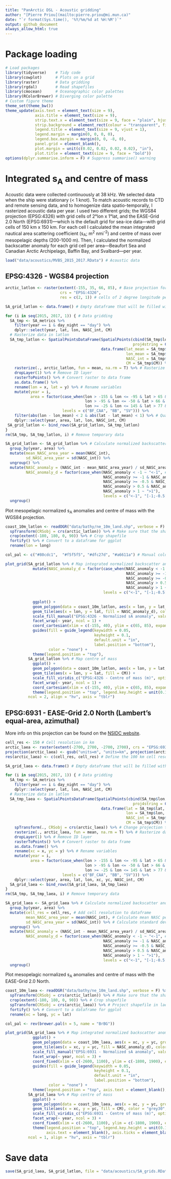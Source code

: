 ```yaml
---
title: "PanArctic DSL - Acoustic gridding"
author: "[Pierre Priou](mailto:pierre.priou@mi.mun.ca)"
date: "`r format(Sys.time(), '%Y/%m/%d at %H:%M')`"
output: github_document
always_allow_html: true
---
```


# Package loading

```r
# Load packages
library(tidyverse)    # Tidy code
library(cowplot)      # Plots on a grid
library(raster)       # Data gridding
library(rgdal)        # Read shapefiles
library(cmocean)      # Oceanographic color palettes
library(RColorBrewer) # Diverging color palette
# Custom figure theme
theme_set(theme_bw())
theme_update(axis.text = element_text(size = 9),
             axis.title = element_text(size = 9),
             strip.text.x = element_text(size = 9, face = "plain", hjust = 0.5),
             strip.background = element_rect(colour = "transparent", fill = "transparent"),
             legend.title = element_text(size = 9, vjust = 1),
             legend.margin = margin(0, 0, 0, 0),
             legend.box.margin = margin(0, 0, -8, 0),
             panel.grid = element_blank(), 
             plot.margin = unit(c(0.02, 0.02, 0.02, 0.02), "in"),
             plot.title = element_text(size = 9, face = "bold"))
options(dplyr.summarise.inform = F) # Suppress summarise() warning
```

# Integrated s~A~ and centre of mass

Acoustic data were collected continuously at 38 kHz. We selected data when the ship were stationary (< 1 knot). To match acoustic records to CTD and remote sensing data, and to homogenize data spatio-temporally, I rasterized acoustic data per year. I used two different grids; the WGS84 projection (EPSG:4326) with grid cells of 2°lon x 1°lat, and the EASE-Grid 2.0 North (EPSG:6931)—which is the default grid for sea-ice data—with grid cells of 150 km x 150 km. For each cell I calculated the mean integrated nautical area scattering coefficient (s~A~; m^2^ nmi^-2^) and centre of mass over mesopelagic depths (200-1000 m). Then, I calculated the normalized backscatter anomaly for each grid cell per area—Beaufort Sea and Canadian Arctic Archipelago, Baffin Bay, and Svalbard—per year.

```r
load("data/acoustics/MVBS_2015_2017.RData") # Acoustic data
```

## EPSG:4326 - WGS84 projection 

```r
arctic_latlon <- raster(extent(-155, 35, 66, 85), # Base projection for acoustic and CTD data
                        crs = "EPSG:4326", 
                        res = c(2, 1)) # cells of 2 degree longitude per 1 degree latitude

SA_grid_latlon <- data.frame() # Empty dataframe that will be filled with gridded CTD data

for (i in seq(2015, 2017, 1)) { # Data gridding
  SA_tmp <- SA_metrics %>%
    filter(year == i & day_night == "day") %>%
    dplyr::select(year, lat, lon, NASC_int, CM)
  # Rasterize data in latlon
  SA_tmp_latlon <- SpatialPointsDataFrame(SpatialPoints(cbind(SA_tmp$lon, SA_tmp$lat), 
                                                        proj4string = CRS("EPSG:4326")),
                                          data.frame(lat_mean = SA_tmp$lat,
                                                     lon_mean = SA_tmp$lon,
                                                     NASC_int = SA_tmp$NASC_int,
                                                     CM = SA_tmp$CM)) %>%
    rasterize(., arctic_latlon, fun = mean, na.rm = T) %>% # Rasterize data in latlon
    dropLayer(1) %>% # Remove ID layer
    rasterToPoints() %>% # Convert raster to data frame
    as.data.frame() %>%
    rename(lon = x, lat = y) %>% # Rename variables
    mutate(year = i, 
           area = factor(case_when(lon > -155 & lon <= -95 & lat > 65 & lat <= 82 ~ "BF_CAA",
                                   lon > -95 & lon <= -50 & lat > 66 & lat <= 82 ~ "BB",
                                   lon >= -25 & lon <= 145 & lat > 77 & lat <= 90 ~ "SV"),
                         levels = c("BF_CAA", "BB", "SV"))) %>%
    filter(abs(lon - lon_mean) < 2 & abs(lat - lat_mean) < 1) %>% # Quality check
    dplyr::select(year, area, lat, lon, NASC_int, CM)
 SA_grid_latlon <- bind_rows(SA_grid_latlon, SA_tmp_latlon)
}
rm(SA_tmp, SA_tmp_latlon, i) # Remove temporary data

SA_grid_latlon <- SA_grid_latlon %>% # Calculate normalized backscatter anomalies
  group_by(year, area) %>%
  mutate(mean_NASC_area_year = mean(NASC_int),
         sd_NASC_area_year = sd(NASC_int)) %>%
  ungroup() %>%
  mutate(NASC_anomaly = (NASC_int - mean_NASC_area_year) / sd_NASC_area_year,  # Calculate normalized backscatter anomaly
         NASC_anomaly_d = factor(case_when(NASC_anomaly < -1 ~ "<-1", # Discretize colour scale
                                           NASC_anomaly >= -1 & NASC_anomaly < -0.5 ~ "[-1;-0.5[",
                                           NASC_anomaly >= -0.5 & NASC_anomaly <= 0.5 ~ "[-0.5;0.5]",
                                           NASC_anomaly > 0.5 & NASC_anomaly <= 1 ~ "]0.5;1]",
                                           NASC_anomaly > 1 ~ ">1"),
                                           levels = c("<-1", "[-1;-0.5[", "[-0.5;0.5]", "]0.5;1]", ">1"))) %>%
  ungroup()

```

Plot mesopelagic normalized s~A~ anomalies and centre of mass with the WGS84 projection.

```r
coast_10m_latlon <- readOGR("data/bathy/ne_10m_land.shp", verbose = F) %>% # Coastline in latlon
  spTransform(CRSobj = crs(arctic_latlon)) %>% # Make sure that the shapefile is in the right projection
  crop(extent(-180, 180, 0, 90)) %>% # Crop shapefile
  fortify() %>% # Convert to a dataframe for ggplot
  rename(lon = long)

col_pal <- c("#80cdc1",  "#f5f5f5", "#dfc27d", "#a6611a") # Manual colour palette

plot_grid(SA_grid_latlon %>% # Map integrated normalized backscatter anomaly
            mutate(NASC_anomaly_d = factor(case_when(NASC_anomaly < -1 ~ "<-1", # Discretize colour scale
                                                     NASC_anomaly >= -1 & NASC_anomaly < -0.5 ~ "[-1;-0.5[",
                                                     NASC_anomaly >= -0.5 & NASC_anomaly <= 0.5 ~ "[-0.5;0.5]",
                                                     NASC_anomaly > 0.5 & NASC_anomaly <= 1 ~ "]0.5;1]",
                                                     NASC_anomaly > 1 ~ ">1"),
                                           levels = c("<-1", "[-1;-0.5[", "[-0.5;0.5]", "]0.5;1]", ">1"))) %>%
            
            ggplot() +
            geom_polygon(data = coast_10m_latlon, aes(x = lon, y = lat, group = group), fill = "grey80") +
            geom_tile(aes(x = lon, y = lat, fill = NASC_anomaly_d), color = "grey30", alpha = 0.8, size = 0.15) +
            scale_fill_manual("EPSG:4326 - Normalized sA anomaly", values = col_pal) +
            facet_wrap(~ year, ncol = 1) +
            coord_cartesian(xlim = c(-155, 40), ylim = c(65, 85), expand = F)  +
            guides(fill = guide_legend(keywidth = 0.05,
                                       keyheight = 0.1,
                                       default.unit = "in", 
                                       label.position = "bottom"),
                   color = "none") +
            theme(legend.position = "top"),
          SA_grid_latlon %>% # Map centre of mass
            ggplot() +
            geom_polygon(data = coast_10m_latlon, aes(x = lon, y = lat, group = group), fill = "grey80") +
            geom_tile(aes(x = lon, y = lat, fill = CM)) +
            scale_fill_viridis_c("EPSG:4326 - Centre of mass (m)", option = "cividis") +
            facet_wrap(~ year, ncol = 1) +
            coord_cartesian(xlim = c(-155, 40), ylim = c(65, 85), expand = F)  +
            theme(legend.position = "top", legend.key.height = unit(0.1, "in"), legend.key.width = unit(0.3, "in")),
          ncol = 2, align = "hv", axis = "tblr")
```

## EPSG:6931 - EASE-Grid 2.0 North (Lambert's equal-area, azimuthal)

More info on this projection can be found on the [NSIDC website](https://nsidc.org/data/ease/).

```r
cell_res <- 150 # Cell resolution in km
arctic_laea <- raster(extent(-2700, 2700, -2700, 2700), crs = "EPSG:6931") # Seaice projection
projection(arctic_laea) <- gsub("units=m", "units=km", projection(arctic_laea)) # Convert proj unit from m to km
res(arctic_laea) <- c(cell_res, cell_res) # Define the 100 km cell resolution

SA_grid_laea <- data.frame() # Empty dataframe that will be filled with gridded CTD data

for (i in seq(2015, 2017, 1)) { # Data gridding
  SA_tmp <- SA_metrics %>%
    filter(year == i & day_night == "day") %>%
    dplyr::select(year, lat, lon, NASC_int, CM)
  # Rasterize data in latlon
  SA_tmp_laea <- SpatialPointsDataFrame(SpatialPoints(cbind(SA_tmp$lon, SA_tmp$lat), 
                                                        proj4string = CRS("EPSG:4326")),
                                          data.frame(lat = SA_tmp$lat,
                                                     lon = SA_tmp$lon,
                                                     NASC_int = SA_tmp$NASC_int,
                                                     CM = SA_tmp$CM)) %>%
    spTransform(., CRSobj = crs(arctic_laea)) %>% # Change projection to EPSG:6931
    rasterize(., arctic_laea, fun = mean, na.rm = T) %>% # Rasterize data in latlon
    dropLayer(1) %>% # Remove ID layer
    rasterToPoints() %>% # Convert raster to data frame
    as.data.frame() %>%
    rename(xc = x, yc = y) %>% # Rename variables
    mutate(year = i, 
           area = factor(case_when(lon > -155 & lon <= -95 & lat > 65 & lat <= 82 ~ "BF_CAA",
                                   lon > -95 & lon <= -50 & lat > 66 & lat <= 82 ~ "BB",
                                   lon >= -25 & lon <= 145 & lat > 77 & lat <= 90 ~ "SV"),
                         levels = c("BF_CAA", "BB", "SV"))) %>%
    dplyr::select(year, area, lat, lon, xc, yc, NASC_int, CM) 
  SA_grid_laea <- bind_rows(SA_grid_laea, SA_tmp_laea)
}
rm(SA_tmp, SA_tmp_laea, i) # Remove temporary data

SA_grid_laea <- SA_grid_laea %>% # Calculate normalized backscatter anomalies
  group_by(year, area) %>%
  mutate(cell_res = cell_res, # Add cell resolution to dataframe
         mean_NASC_area_year = mean(NASC_int), # Calculate mean NASC per area per year
         sd_NASC_area_year = sd(NASC_int)) %>% # Calculate standard deviation of NASC per area per year
  ungroup() %>%
  mutate(NASC_anomaly = (NASC_int - mean_NASC_area_year) / sd_NASC_area_year,  # Calculate normalized backscatter anomaly
         NASC_anomaly_d = factor(case_when(NASC_anomaly < -1 ~ "<-1", # Discretize colour scale
                                           NASC_anomaly >= -1 & NASC_anomaly < -0.5 ~ "[-1;-0.5[",
                                           NASC_anomaly >= -0.5 & NASC_anomaly <= 0.5 ~ "[-0.5;0.5]",
                                           NASC_anomaly > 0.5 & NASC_anomaly <= 1 ~ "]0.5;1]",
                                           NASC_anomaly > 1 ~ ">1"),
                                           levels = c("<-1", "[-1;-0.5[", "[-0.5;0.5]", "]0.5;1]", ">1"))) %>%
  ungroup()
```

Plot mesopelagic normalized s~A~ anomalies and centre of mass with the EASE-Grid 2.0 North. 

```r
coast_10m_laea <- readOGR("data/bathy/ne_10m_land.shp", verbose = F) %>% # Coastline in laea
  spTransform(CRSobj = crs(arctic_latlon)) %>% # Make sure that the shapefile is in the right projection
  crop(extent(-180, 180, 0, 90)) %>% # Crop shapefile
  spTransform(CRSobj = crs(arctic_laea)) %>% # Project shapefile in laea
  fortify() %>% # Convert to a dataframe for ggplot
  rename(xc = long, yc = lat)

col_pal <- rev(brewer.pal(n = 5, name = "BrBG"))

plot_grid(SA_grid_laea %>% # Map integrated normalized backscatter anomaly
            ggplot() +
            geom_polygon(data = coast_10m_laea, aes(x = xc, y = yc, group = group), fill = "grey80") +
            geom_tile(aes(x = xc, y = yc, fill = NASC_anomaly_d), color = "grey30", alpha = 0.8, size = 0.15) +
            scale_fill_manual("EPSG:6931 - Normalized sA anomaly", values = col_pal) +
            facet_wrap(~ year, ncol = 3) +
            coord_fixed(xlim = c(-2600, 1100), ylim = c(-1800, 1900), expand = F) + 
            guides(fill = guide_legend(keywidth = 0.05,
                                       keyheight = 0.1,
                                       default.unit = "in",
                                       label.position = "bottom"),
                   color = "none") +
            theme(legend.position = "top", axis.text = element_blank(), axis.ticks = element_blank(), axis.title = element_blank()),
          SA_grid_laea %>% # Map centre of mass
            ggplot() +
            geom_polygon(data = coast_10m_laea, aes(x = xc, y = yc, group = group), fill = "grey80") +
            geom_tile(aes(x = xc, y = yc, fill = CM), color = "grey30", alpha = 0.8, size = 0.15) +
            scale_fill_viridis_c("EPSG:6931 - Centre of mass (m)", option = "cividis") +
            facet_wrap(~ year, ncol = 3) +
            coord_fixed(xlim = c(-2600, 1100), ylim = c(-1800, 1900), expand = F) + 
            theme(legend.position = "top", legend.key.height = unit(0.1, "in"), legend.key.width = unit(0.3, "in"),
                  axis.text = element_blank(), axis.ticks = element_blank(), axis.title = element_blank()),
          ncol = 1, align = "hv", axis = "tblr")
```

# Save data 

```r
save(SA_grid_laea, SA_grid_latlon, file = "data/acoustics/SA_grids.RData") # Save data
```